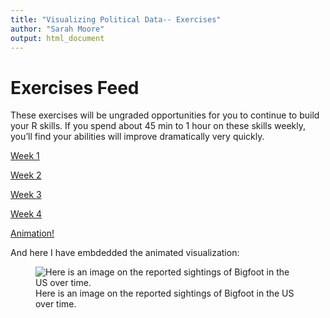 ```yaml
---
title: "Visualizing Political Data-- Exercises"
author: "Sarah Moore"
output: html_document 
---
```


# Exercises Feed

These exercises will be ungraded opportunities for you to continue to build your R skills. If you spend about 45 min to 1 hour on these skills weekly, you'll find your abilities will improve dramatically very quickly.

[Week 1](01_exercise.html)

[Week 2](02_exercise.html)

[Week 3](03_exercise.html)

[Week 4](04_exercise.html)

[Animation!](gganimate_tutorial.R)

And here I have embdedded the animated visualization: 

![Here is an image on the reported sightings of Bigfoot in the US over time.](transition_plot.gif) 
